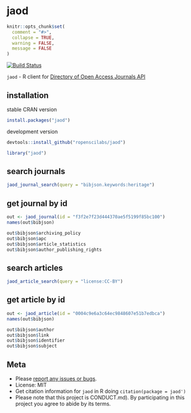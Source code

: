 jaod
====

```r
knitr::opts_chunk$set(
  comment = "#>",
  collapse = TRUE,
  warning = FALSE,
  message = FALSE
)
```

[![Build Status](https://travis-ci.org/ropenscilabs/jaod.svg?branch=master)](https://travis-ci.org/ropenscilabs/jaod)

`jaod` - R client for [Directory of Open Access Journals API](https://doaj.org/api/v1/docs)

## installation

stable CRAN version

```r
install.packages("jaod")
```

development version

```r
devtools::install_github("ropenscilabs/jaod")
```

```r
library("jaod")
```

## search journals

```r
jaod_journal_search(query = "bibjson.keywords:heritage")
```

## get journal by id

```r
out <- jaod_journal(id = "f3f2e7f23d444370ae5f5199f85bc100")
names(out$bibjson)
```

```r
out$bibjson$archiving_policy
out$bibjson$apc
out$bibjson$article_statistics
out$bibjson$author_publishing_rights
```


## search articles

```r
jaod_article_search(query = "license:CC-BY")
```

## get article by id

```r
out <- jaod_article(id = "0004c9e6a3c64ec9848607e51b7edbca")
names(out$bibjson)
```

```r
out$bibjson$author
out$bibjson$link
out$bibjson$identifier
out$bibjson$subject
```


## Meta

* Please [report any issues or bugs](https://github.com/ropenscilabs/jaod/issues).
* License: MIT
* Get citation information for `jaod` in R doing `citation(package = jaod')`
* Please note that this project is CONDUCT.md). By participating in this project you agree to abide by its terms.
